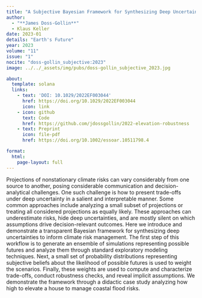 ```yaml
---
title: "A Subjective Bayesian Framework for Synthesizing Deep Uncertainties in Climate Risk Management"
author:
  - "**James Doss-Gollin**"
  - Klaus Keller
date: 2023-01
details: "Earth's Future"
year: 2023
volume: "11"
issue: "1"
nocite: "doss-gollin_subjective:2023"
image: ../../_assets/img/pubs/doss-gollin_subjective_2023.jpg

about:
  template: solana
  links:
    - text: 'DOI: 10.1029/2022EF003044'
      href: https://doi.org/10.1029/2022EF003044
      icon: link
    - icon: github
      text: Code
      href: https://github.com/jdossgollin/2022-elevation-robustness
    - text: Preprint
      icon: file-pdf
      href: https://doi.org/10.1002/essoar.10511798.4

format:
  html:
    page-layout: full
---
```


Projections of nonstationary climate risks can vary considerably from one source to another, posing considerable communication and decision-analytical challenges. One such challenge is how to present trade-offs under deep uncertainty in a salient and interpretable manner. Some common approaches include analyzing a small subset of projections or treating all considered projections as equally likely. These approaches can underestimate risks, hide deep uncertainties, and are mostly silent on which assumptions drive decision-relevant outcomes. Here we introduce and demonstrate a transparent Bayesian framework for synthesizing deep uncertainties to inform climate risk management. The first step of this workflow is to generate an ensemble of simulations representing possible futures and analyze them through standard exploratory modeling techniques. Next, a small set of probability distributions representing subjective beliefs about the likelihood of possible futures is used to weight the scenarios. Finally, these weights are used to compute and characterize trade-offs, conduct robustness checks, and reveal implicit assumptions. We demonstrate the framework through a didactic case study analyzing how high to elevate a house to manage coastal flood risks.

:::{#bibliography}
:::